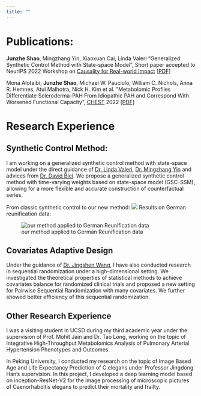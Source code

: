 ```yaml
---
title: ""
---
```



# Publications:

**Junzhe Shao**, Mingzhang Yin, Xiaoxuan Cai, Linda Valeri “Generalized Synthetic Control Method with State-space Model”, Short paper accepted to NeurIPS 2022 Workshop on [Causality for Real-world Impact](https://openreview.net/forum?id=OwyiIBIFCrn&referrer=%5Bthe%20profile%20of%20Junzhe%20Shao%5D(%2Fprofile%3Fid%3D~Junzhe_Shao1)) <a href="45.pdf#" class="download" title="PDF"> [PDF] </a>


Mona Alotaibi, **Junzhe Shao**, Michael W. Pauciulo, William C. Nichols, Anna R. Hemnes, Atul Malhotra, Nick H. Kim et al. ”Metabolomic Profiles Differentiate Scleroderma-PAH From Idiopathic PAH and Correspond With Worsened Functional Capacity”, [CHEST](https://doi.org/10.1016/j.chest.2022.08.2230) 2022 <a href="Chest_Junzhe.pdf#" class="download" title="PDF"> [PDF] </a>			

# Research Experience

## Synthetic Control Method:

I am working on a generalized synthetic control method with state-space model under the direct guidance of [Dr. Linda Valeri](https://www.lindavaleri.com/), [Dr. Mingzhang Yin](https://mingzhang-yin.github.io/) and advices from [Dr. David Blei](http://www.cs.columbia.edu/~blei/).
We propose a generalized synthetic control method with time-varying weights based on state-space model (GSC-SSM), allowing for a more flexible and accurate construction of counterfactual series. 

From classic synthetic control to our new method:
![](gsc-scm.png)
Results on German reunification data:

![our method applied to German Reunification data](german_ate_2.png)
  
## Covariates Adaptive Design

Under the guidance of [Dr. Jingshen Wang](https://sites.google.com/berkeley.edu/jingshenwang/), I have also conducted research in sequential randomization under a high-dimensional setting. We investigated the theoretical properties of statistical methods to achieve covariates balance for randomized clinical trials and proposed a new setting for Pairwise Sequential Randomization with many covariates. We further showed better efficiency of this sequential randomization.



## Other Research Experience

I was a visiting student in UCSD during my third academic year under the supervision of Prof. Mohit Jain and Dr. Tao Long, working on the topic of Integrative High-Throughput Metabolomics Analysis of Pulmonary Arterial Hypertension Phenotypes and Outcomes.

In Peking University, I conducted my research on the topic of Image Based Age and Life Expectancy Prediction of C.elegans under Professor Jingdong Han’s supervision. In this project, I developed a deep learning model based on inception-ResNet-V2 for the image processing of microscopic pictures of Caenorhabditis elegans to predict their mortality and frailty.

